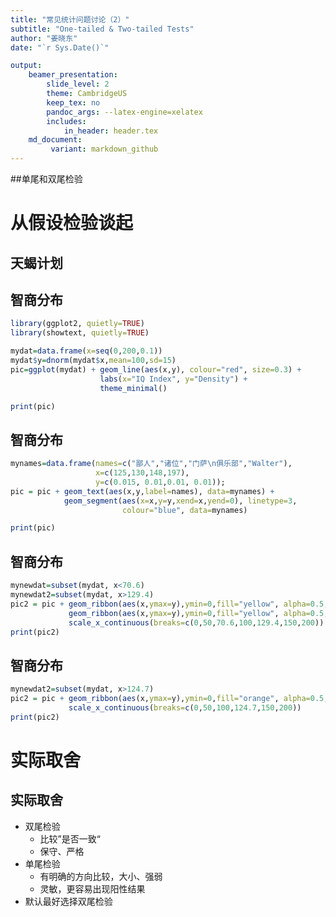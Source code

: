 ```yaml
---
title: "常见统计问题讨论（2）"
subtitle: "One-tailed & Two-tailed Tests"
author: "姜晓东"
date: "`r Sys.Date()`"

output:
    beamer_presentation:
        slide_level: 2
        theme: CambridgeUS
        keep_tex: no
        pandoc_args: --latex-engine=xelatex
        includes:
            in_header: header.tex
    md_document:
         variant: markdown_github
---
```


##单尾和双尾检验
\tableofcontents

# 从假设检验谈起
## 天蝎计划
\noindent\includegraphics[width=\textwidth]{pics/Scorpion.jpg}
\begin{picture}(0,0)(0,0)
\put(4,200){\color{yellow}$<$/{\large\textbf{\color{darkred}SCORPION}}\color{yellow}$>$}
\put(100,100){\colorbox{white}{\parbox[t]{2.8cm}{\textbf{Walter O'Brien}\newline with IQ of \textcolor{red}{197}.}}}
\end{picture}

## 智商分布
```r
library(ggplot2, quietly=TRUE)
library(showtext, quietly=TRUE)

mydat=data.frame(x=seq(0,200,0.1))
mydat$y=dnorm(mydat$x,mean=100,sd=15)
pic=ggplot(mydat) + geom_line(aes(x,y), colour="red", size=0.3) +
                    labs(x="IQ Index", y="Density") +
                    theme_minimal()

print(pic)

```

## 智商分布
```r
mynames=data.frame(names=c("鄙人","诸位","门萨\n俱乐部","Walter"),
                   x=c(125,130,148,197),
                   y=c(0.015, 0.01,0.01, 0.01));
pic = pic + geom_text(aes(x,y,label=names), data=mynames) +
            geom_segment(aes(x=x,y=y,xend=x,yend=0), linetype=3, 
                         colour="blue", data=mynames)

print(pic)
```


## 智商分布
```r
mynewdat=subset(mydat, x<70.6)
mynewdat2=subset(mydat, x>129.4)
pic2 = pic + geom_ribbon(aes(x,ymax=y),ymin=0,fill="yellow", alpha=0.5, data=mynewdat)+
             geom_ribbon(aes(x,ymax=y),ymin=0,fill="yellow", alpha=0.5, data=mynewdat2)+
             scale_x_continuous(breaks=c(0,50,70.6,100,129.4,150,200))
print(pic2)

```

## 智商分布
```r
mynewdat2=subset(mydat, x>124.7)
pic2 = pic + geom_ribbon(aes(x,ymax=y),ymin=0,fill="orange", alpha=0.5, data=mynewdat2)+
             scale_x_continuous(breaks=c(0,50,100,124.7,150,200))
print(pic2)

```

# 实际取舍
## 实际取舍
+ 双尾检验
	- 比较”是否一致“
	- 保守、严格
+ 单尾检验
	- 有明确的方向比较，大小、强弱
	- 灵敏，更容易出现阳性结果
+ 默认最好选择双尾检验


